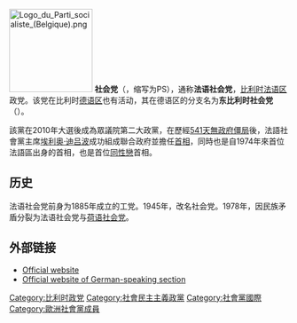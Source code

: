 {{Infobox political party
| party_name = 社会党
| name_native = Parti Socialiste
| party_logo = Socialist Party (Belgium) logo.svg
| colorcode = {{Party meta/color/社会党 (比利时)}}
| leader = 保罗·马涅特
| position = [[中間偏左|中間偏左]]
| foundation = 1978年
| ideology = [[社会民主主义|社会民主主义]]
| youth_wing = 青年社会主义者运动
| international = [[进步联盟|进步联盟]]<br />[[社会党国际|社会党国际]]
| european = [[欧洲社会党|欧洲社会党]]
| europarl = [[社会主义者和民主人士进步联盟|社会主义者和民主人士进步联盟]]
| colours = [[红色|红色]]
| country = 比利时
| predecessor =[[比利时社会党|比利时社会党]]
| headquarters = [[布鲁塞尔|布鲁塞尔]]
| seats1_title = [[众议院_(比利时)|众议院]](法语席位)
| seats1 = {{Infobox political party/seats|20|61|hex={{Party meta/color/社会党 (比利时)}}}}
| seats2_title = [[参议院_(比利时)|参议院]](法语席位)
| seats2 = {{Infobox political party/seats|7|24|hex={{Party meta/color/社会党 (比利时)}}}}
| seats3_title = [[瓦隆议会|瓦隆议会]]
| seats3 = {{Infobox political party/seats|23|75|hex={{Party meta/color/社会党 (比利时)}}}} 
| seats4_title = [[布鲁塞尔-首都大区议会|布鲁塞尔-首都大区议会]](法语席位)
| seats4 = {{Infobox political party/seats|17|72|hex={{Party meta/color/社会党 (比利时)}}}}
| seats5_title = [[法语社群议会|法语社群议会]]
| seats5 = {{Infobox political party/seats|28|94|hex={{Party meta/color/社会党 (比利时)}}}}
| seats6_title = [[德语社群议会|德语社群议会]]
| seats6 = {{Infobox political party/seats|4|25|hex={{Party meta/color/社会党 (比利时)}}}} 
| seats7_title  = [[歐洲議會|歐洲議會]](法语席位)
| seats7        = {{Infobox political party/seats|2|8|hex={{Party meta/color/社会党 (比利时)}}}}
|  website = [http://www.ps.be/ www.ps.be]
}}
[[File:Logo_du_Parti_socialiste_(Belgique).png|150px]]
'''社会党'''（{{lang-fr|Parti Socialiste}}，缩写为PS），通称'''法语社会党'''，[[比利时|比利时]][[比利时法语社群|法语区]]政党。该党在比利时[[比利时德语社群|德语区]]也有活动，其在德语区的分支名为'''东比利时社会党'''（{{lang-de|SP Ostbelgien}}）。

該黨在2010年大選後成為眾議院第二大政黨，在歷經[[2010-2011年比利時政府難產|541天無政府僵局]]後，法語社會黨主席[[埃利奥·迪吕波|埃利奥·迪吕波]]成功組成聯合政府並擔任[[比利時首相|首相]]，同時也是自1974年來首位法語區出身的首相，也是首位[[同性戀|同性戀]]首相。

== 历史 ==
法语社会党前身为1885年成立的工党。1945年，改名社会党。1978年，因民族矛盾分裂为法语社会党与[[不同社会党|荷语社会党]]。

== 外部链接 ==
* [http://www.ps.be Official website] {{Wayback|url=http://www.ps.be/ |date=20111014231805 }}
* [http://www.sp-dg.be/ Official website of German-speaking section] {{Wayback|url=http://www.sp-dg.be/ |date=20100411042621 }}

{{比利時政黨}}
[[Category:比利时政党|Category:比利时政党]]
[[Category:社會民主主義政黨|Category:社會民主主義政黨]]
[[Category:社會黨國際|Category:社會黨國際]]
[[Category:歐洲社會黨成員|Category:歐洲社會黨成員]]